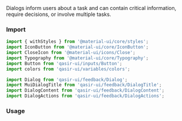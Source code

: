 
<Title>Dialog</Title>

<Subtitle>
Dialogs inform users about a task and can contain critical information, require decisions, or involve multiple tasks.
</Subtitle>

### Import
```js
import { withStyles } from '@material-ui/core/styles';
import IconButton from '@material-ui/core/IconButton';
import CloseIcon from '@material-ui/icons/Close';
import Typography from '@material-ui/core/Typography';
import Button from 'qasir-ui/inputs/Button';
import colors from 'qasir-ui/variables/colors';

import Dialog from 'qasir-ui/feedback/Dialog';
import MuiDialogTitle from 'qasir-ui/feedback/DialogTitle';
import DialogContent from 'qasir-ui/feedback/DialogContent';
import DialogActions from 'qasir-ui/feedback/DialogActions';
```

### Usage

<Dialog/>

```jsx
const styles = (theme) => ({
  title: {
    fontSize: 14,
    fontWeight: 'bold',
    color: colors.black90,
  },
  closeButton: {
    position: 'absolute',
    right: theme.spacing(1),
    top: theme.spacing(1),
    color: theme.palette.grey[500],
  },
});

const DialogTitle = withStyles(styles)((props) => {
  const { children, classes, onClose, ...other } = props;
  return (
    <MuiDialogTitle disableTypography {...other}>
      <Typography variant="h6" className={classes.title} >{children}</Typography>
      {onClose ? (
        <IconButton aria-label="close" className={classes.closeButton} onClick={onClose}>
          <CloseIcon />
        </IconButton>
      ) : null}
    </MuiDialogTitle>
  );
});

const DialogDemo = () => {
  const [open, setOpen] = React.useState(false);

  const handleClickOpen = () => {
    setOpen(true);
  };
  const handleClose = () => {
    setOpen(false);
  };

  return (
    <div>
      <Button variant="outlined" color="primary" onClick={handleClickOpen}>
        Open dialog
      </Button>
      <Dialog onClose={handleClose} aria-labelledby="customized-dialog-title" open={open}>
        <DialogTitle id="customized-dialog-title" onClose={handleClose}>
          Modal title
        </DialogTitle>
        <DialogContent>
          <Typography gutterBottom>
            Cras mattis consectetur purus sit amet fermentum. Cras justo odio, dapibus ac facilisis
            in, egestas eget quam. Morbi leo risus, porta ac consectetur ac, vestibulum at eros.
          </Typography>
          <Typography gutterBottom>
            Praesent commodo cursus magna, vel scelerisque nisl consectetur et. Vivamus sagittis
            lacus vel augue laoreet rutrum faucibus dolor auctor.
          </Typography>
          <Typography gutterBottom>
            Aenean lacinia bibendum nulla sed consectetur. Praesent commodo cursus magna, vel
            scelerisque nisl consectetur et. Donec sed odio dui. Donec ullamcorper nulla non metus
            auctor fringilla.
          </Typography>
        </DialogContent>
        <DialogActions>
          <Button autoFocus onClick={handleClose} color="primary" variant="contained" fullWidth>
            Close
          </Button>
        </DialogActions>
      </Dialog>
    </div>
  );
}

export default DialogDemo;   
```